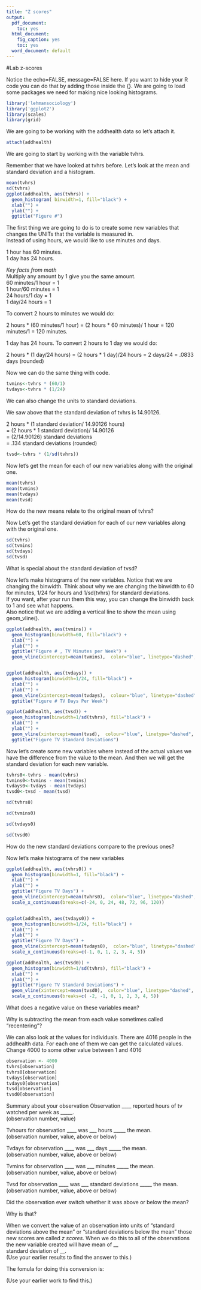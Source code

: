 ```yaml
---
title: "Z scores"
output:
  pdf_document:
    toc: yes
  html_document:
    fig_caption: yes
    toc: yes
  word_document: default
---
```

#Lab z-scores

Notice the echo=FALSE, message=FALSE here.  If you want to hide your R code you can do that by adding those inside the {}.
We are going to load some packages we need for making nice looking histograms.
````r

library('lehmansociology')
library('ggplot2')
library(scales)
library(grid)
````

We are going to be working with the addhealth data so let's attach it.
````r
attach(addhealth)
````
We are going to start by working with the variable tvhrs.

Remember that we have looked at tvhrs before. Let's look at the mean and standard deviation and a histogram.

````r
mean(tvhrs)
sd(tvhrs)
ggplot(addhealth, aes(tvhrs)) +
  geom_histogram( binwidth=1, fill="black") +
  xlab("") +
  ylab("") +
  ggtitle("Figure #")


````

The first thing we are going to do is to create some new variables that changes the UNITs that the variable is measured in.  
Instead of using hours, we would like to use minutes and days.  

1 hour has 60 minutes.  
1 day has 24 hours.  

*Key facts from math*  
Multiply any amount by 1 give you the same amount.  
60 minutes/1 hour  = 1  
1 hour/60 minutes = 1  
24 hours/1 day = 1  
1 day/24 hours = 1  

To convert 2 hours to minutes we would do:  

2 hours * (60 minutes/1 hour) = (2 hours * 60 minutes)/ 1 hour = 120 minutes/1  = 120 minutes.

1 day has 24 hours. 
To convert 2 hours to 1 day we would do:

2 hours * (1 day/24 hours) = (2 hours * 1 day)/24 hours  = 2 days/24 = .0833 days (rounded)

Now we can do the same thing with code. 

````r
tvmins<-tvhrs * (60/1)
tvdays<-tvhrs * (1/24)

````

We can also change the units to standard deviations.

We saw above that the standard deviation of tvhrs is 14.90126.

2 hours * (1 standard deviation/ 14.90126 hours)  
= (2 hours * 1 standard deviation)/ 14.90126   
= (2/14.90126) standard deviations  
= .134 standard deviations (rounded)

````r
tvsd<-tvhrs * (1/sd(tvhrs))


````

Now let's get the mean for each of our new variables along with the original one.

````r
mean(tvhrs)
mean(tvmins)
mean(tvdays)
mean(tvsd)
````
How do the new means relate to the original mean of tvhrs?


Now Let's get the standard deviation for each of our new variables along with the original one.

````r
sd(tvhrs)
sd(tvmins)
sd(tvdays)
sd(tvsd)
````

What is special about the standard deviation of tvsd?


Now let's make histograms of the new variables. Notice that we are changing the binwidth. 
Think about why we are changing the binwidth to 60 for minutes, 1/24 for hours and 1/sd(tvhrs) for standard deviations.  
If you want, after your run them this way, you can change the binwidth back to 1 and see what happens.  
Also notice that we are adding a vertical line to show the mean using geom_vline().
````r
ggplot(addhealth, aes(tvmins)) +
  geom_histogram(binwidth=60, fill="black") +
  xlab("") +
  ylab("") +
  ggtitle("Figure # , TV Minutes per Week") +
  geom_vline(xintercept=mean(tvmins),  color="blue", linetype="dashed", size=1) 


ggplot(addhealth, aes(tvdays)) +
  geom_histogram(binwidth=1/24, fill="black") +
  xlab("") +
  ylab("") +
  geom_vline(xintercept=mean(tvdays),  colour="blue", linetype="dashed", size=1) +
  ggtitle("Figure # TV Days Per Week")

ggplot(addhealth, aes(tvsd)) +
  geom_histogram(binwidth=1/sd(tvhrs), fill="black") +
  xlab("") +
  ylab("") +
  geom_vline(xintercept=mean(tvsd),  colour="blue", linetype="dashed", size=1) +
  ggtitle("Figure TV Standard Deviations")


````

Now let's create some new variables where instead of the actual values we have the difference from the value to the mean. And then we will get the standard deviation for each new variable.

````r
tvhrs0<-tvhrs - mean(tvhrs)
tvmins0<-tvmins - mean(tvmins)
tvdays0<-tvdays - mean(tvdays)
tvsd0<-tvsd - mean(tvsd)

sd(tvhrs0)

sd(tvmins0)

sd(tvdays0)

sd(tvsd0)
````

How do the new standard deviations compare to the previous ones?

Now let's make histograms of the new variables

````r
ggplot(addhealth, aes(tvhrs0)) +
  geom_histogram(binwidth=1, fill="black") +
  xlab("") +
  ylab("") +
  ggtitle("Figure TV Days") + 
  geom_vline(xintercept=mean(tvhrs0),  color="blue", linetype="dashed", size=1) +
  scale_x_continuous(breaks=c(-24, 0, 24, 48, 72, 96, 120))


ggplot(addhealth, aes(tvdays0)) +
  geom_histogram(binwidth=1/24, fill="black") +
  xlab("") +
  ylab("") +
  ggtitle("Figure TV Days") + 
  geom_vline(xintercept=mean(tvdays0),  color="blue", linetype="dashed", size=1) +
  scale_x_continuous(breaks=c(-1, 0, 1, 2, 3, 4, 5))

ggplot(addhealth, aes(tvsd0)) +
  geom_histogram(binwidth=1/sd(tvhrs), fill="black") +
  xlab("") +
  ylab("") +
  ggtitle("Figure TV Standard Deviations") + 
  geom_vline(xintercept=mean(tvsd0),  color="blue", linetype="dashed", size=1) +
  scale_x_continuous(breaks=c( -2, -1, 0, 1, 2, 3, 4, 5))
````

What does a negative value on these variables mean?  


Why is subtracting the mean from each value sometimes called "recentering"?  


We can also look at the values for individuals. 
There are 4016 people in the addhealth data. For each one of them we can get the calculated values. 
Change 4000 to some other value between 1 and 4016

````r
observation <- 4000
tvhrs[observation]
tvhrs0[observation]
tvdays[observation]
tvdays0[observation]
tvsd[observation]
tvsd0[observation]

````



Summary about your observation
Observation ____ reported hours of tv watched per week as _____.  
(observation number, value)

Tvhours for observation ____ was ___ hours _____ the mean.  
(observation number, value, above or below)

Tvdays for observation ____ was ___ days _____ the mean.  
(observation number, value, above or below)

Tvmins for observation ____ was ___ minutes _____ the mean.  
(observation number, value, above or below)

Tvsd for observation ____ was ___ standard deviations _____ the mean.  
(observation number, value, above or below)

Did the observation ever switch whether it was above or below the mean?

Why is that?

When we convert the value of an observation into units of "standard deviations above the mean" or "standard deviations below the mean" those new scores are called _z scores_.
When we do this to all of the observations the new variable created will have
 mean of __  
 standard deviation of __.   
 (Use your earlier results to find the answer to this.)
 
 The fomula for doing this conversion is:
 
 (Use your earlier work to find this.)
